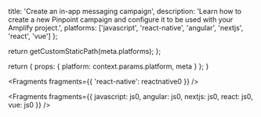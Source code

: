 
  title: 'Create an in-app messaging campaign',
  description:
    'Learn how to create a new Pinpoint campaign and configure it to be used with your Amplify project.',
  platforms: ['javascript', 'react-native', 'angular', 'nextjs', 'react', 'vue']
};

  return getCustomStaticPath(meta.platforms);
};

  return {
    props: {
      platform: context.params.platform,
      meta
    }
  };
}


<Fragments fragments={{ 'react-native': reactnative0 }} />


<Fragments
  fragments={{
    javascript: js0,
    angular: js0,
    nextjs: js0,
    react: js0,
    vue: js0
  }}
/>

